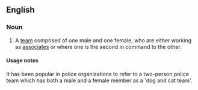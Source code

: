 ==English==

===Noun===
{{en-noun|head=[[dog]] and [[cat]]|dogs and cats}}

# {{context|idiomatic|lang=en}} A [[team]] comprised of one male and one female, who are either working as [[associates]] or where one is the second in command to the other.

====Usage notes====
It has been popular in police organizations to refer to a two-person police team which has both a male and a female member as a 'dog and cat team'.